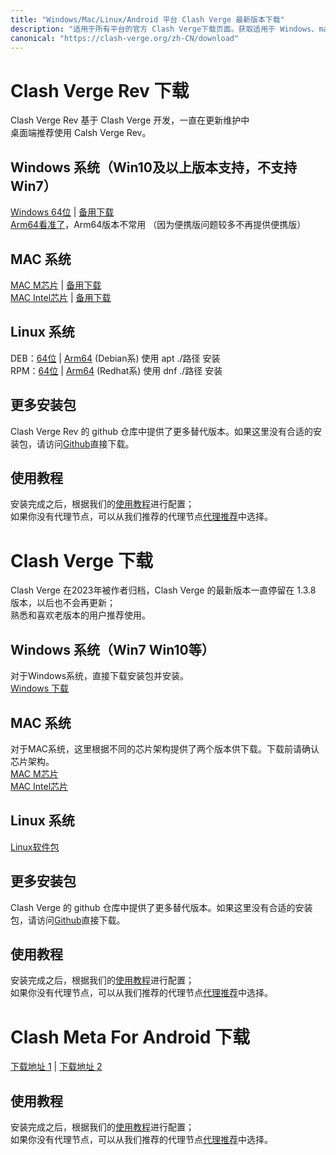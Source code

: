 ```yaml
---
title: "Windows/Mac/Linux/Android 平台 Clash Verge 最新版本下载"
description: "适用于所有平台的官方 Clash Verge下载页面。获取适用于 Windows、macOS（Intel/Apple 芯片）、Linux 和 Android 系统的最新安装包。"
canonical: "https://clash-verge.org/zh-CN/download"
---
```

<span id="clash-verge-rev"></span>
# Clash Verge Rev 下载
Clash Verge Rev 基于 Clash Verge 开发，一直在更新维护中  
桌面端推荐使用 Calsh Verge Rev。  
## Windows 系统（Win10及以上版本支持，不支持 Win7）
[Windows 64位](https://gitlab.com/bvpn/client/-/raw/main/Clash.Verge_2.0.3_x64-setup.exe) | [备用下载](https://github.com/clash-verge-rev/clash-verge-rev/releases/download/v2.0.3/Clash.Verge_2.0.3_x64-setup.exe)  
[Arm64看准了](https://github.com/clash-verge-rev/clash-verge-rev/releases/download/v2.0.3/Clash.Verge_2.0.3_arm64-setup.exe)，Arm64版本不常用 （因为便携版问题较多不再提供便携版）
## MAC 系统
[MAC M芯片](https://gitlab.com/bvpn/client/-/raw/main/Clash.Verge_2.0.3_aarch64.dmg) | [备用下载](https://github.com/clash-verge-rev/clash-verge-rev/releases/download/v2.0.3/Clash.Verge_2.0.3_aarch64.dmg)  
[MAC Intel芯片](https://gitlab.com/bvpn/client/-/raw/main/Clash.Verge_2.0.3_x64.dmg) | [备用下载](https://github.com/clash-verge-rev/clash-verge-rev/releases/download/v2.0.3/Clash.Verge_2.0.3_x64.dmg)
## Linux 系统
DEB：[64位](https://github.com/clash-verge-rev/clash-verge-rev/releases/download/v2.0.3/Clash.Verge_2.0.3_amd64.deb) | [Arm64](https://github.com/clash-verge-rev/clash-verge-rev/releases/download/v2.0.3/Clash.Verge_2.0.3_arm64.deb) (Debian系) 使用 apt ./路径 安装  
RPM：[64位](https://github.com/clash-verge-rev/clash-verge-rev/releases/download/v2.0.3/Clash.Verge-2.0.3-1.x86_64.rpm) | [Arm64](https://github.com/clash-verge-rev/clash-verge-rev/releases/download/v2.0.3/Clash.Verge-2.0.3-1.aarch64.rpm) (Redhat系) 使用 dnf ./路径 安装
## 更多安装包  
Clash Verge Rev 的 github 仓库中提供了更多替代版本。如果这里没有合适的安装包，请访问[Github](https://github.com/clash-verge-rev/clash-verge-rev/releases)直接下载。 
## 使用教程
安装完成之后，根据我们的[使用教程](/tutorial)进行配置；  
如果你没有代理节点，可以从我们推荐的代理节点[代理推荐](/tutorial#proxy-recommend)中选择。

<span id="clash-verge"></span>
# Clash Verge 下载
Clash Verge 在2023年被作者归档，Clash Verge 的最新版本一直停留在 1.3.8 版本，以后也不会再更新；  
熟悉和喜欢老版本的用户推荐使用。  
## Windows 系统（Win7 Win10等）
对于Windows系统，直接下载安装包并安装。  
[Windows 下载](https://github.com/zzzgydi/clash-verge/releases/download/v1.3.8/Clash.Verge_1.3.8_x64-setup.exe)
## MAC 系统
对于MAC系统，这里根据不同的芯片架构提供了两个版本供下载。下载前请确认芯片架构。  
[MAC M芯片](https://github.com/zzzgydi/clash-verge/releases/download/v1.3.8/Clash.Verge_1.3.8_aarch64.dmg)  
[MAC Intel芯片](https://github.com/zzzgydi/clash-verge/releases/download/v1.3.8/Clash.Verge_1.3.8_x64.dmg)  
## Linux 系统
[Linux软件包](https://github.com/zzzgydi/clash-verge/releases/download/v1.3.8/clash-verge_1.3.8_amd64.AppImage)
## 更多安装包
Clash Verge 的 github 仓库中提供了更多替代版本。如果这里没有合适的安装包，请访问[Github](https://github.com/zzzgydi/clash-verge/releases)直接下载。  
## 使用教程
安装完成之后，根据我们的[使用教程](/tutorial)进行配置；  
如果你没有代理节点，可以从我们推荐的代理节点[代理推荐](/tutorial#proxy-recommend)中选择。

<span id="clash-meta-for-android"></span>
# Clash Meta For Android 下载
[下载地址 1](https://gitlab.com/bvpn/client/-/raw/main/cmfa-2.11.9-meta-arm64-v8a-release.apk) | [下载地址 2](https://github.com/MetaCubeX/ClashMetaForAndroid/releases/download/v2.11.9/cmfa-2.11.9-meta-arm64-v8a-release.apk)  
## 使用教程
安装完成之后，根据我们的[使用教程](/tutorial)进行配置；  
如果你没有代理节点，可以从我们推荐的代理节点[代理推荐](/tutorial#proxy-recommend)中选择。